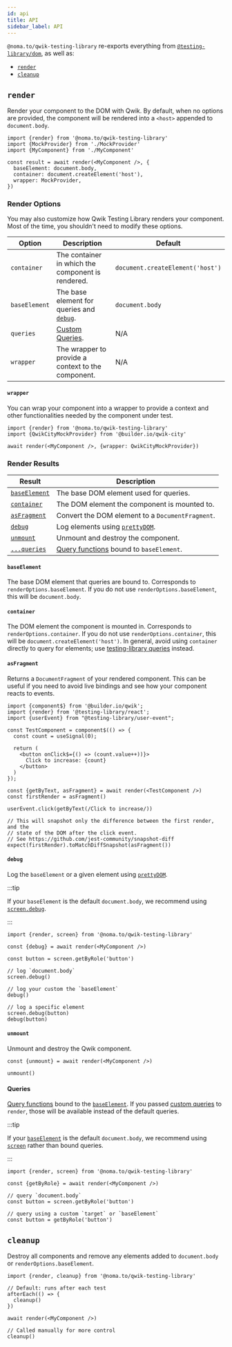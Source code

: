 ```yaml
---
id: api
title: API
sidebar_label: API
---
```


`@noma.to/qwik-testing-library` re-exports everything from
[`@testing-library/dom`][@testing-library/dom], as well as:

- [`render`](#render)
- [`cleanup`](#cleanup)

[@testing-library/dom]: ../dom-testing-library/api.mdx

## `render`

Render your component to the DOM with Qwik. By default, when no options are
provided, the component will be rendered into a `<host>` appended to
`document.body`.

```tsx
import {render} from '@noma.to/qwik-testing-library'
import {MockProvider} from './MockProvider'
import {MyComponent} from './MyComponent'

const result = await render(<MyComponent />, {
  baseElement: document.body,
  container: document.createElement('host'),
  wrapper: MockProvider,
})
```

### Render Options

You may also customize how Qwik Testing Library renders your component. Most of
the time, you shouldn't need to modify these options.

| Option        | Description                                         | Default                          |
| ------------- | --------------------------------------------------- | -------------------------------- |
| `container`   | The container in which the component is rendered.   | `document.createElement('host')` |
| `baseElement` | The base element for queries and [`debug`](#debug). | `document.body`                  |
| `queries`     | [Custom Queries][custom-queries].                   | N/A                              |
| `wrapper`     | The wrapper to provide a context to the component.  | N/A                              |

[custom-queries]: ../dom-testing-library/api-custom-queries.mdx

#### `wrapper`

You can wrap your component into a wrapper to provide a context and other
functionalities needed by the component under test.

```tsx
import {render} from '@noma.to/qwik-testing-library'
import {QwikCityMockProvider} from '@builder.io/qwik-city'

await render(<MyComponent />, {wrapper: QwikCityMockProvider})
```

### Render Results

| Result                        | Description                                                |
| ----------------------------- | ---------------------------------------------------------- |
| [`baseElement`](#baseelement) | The base DOM element used for queries.                     |
| [`container`](#container)     | The DOM element the component is mounted to.               |
| [`asFragment`](#asFragment)   | Convert the DOM element to a `DocumentFragment`.           |
| [`debug`](#debug)             | Log elements using [`prettyDOM`][pretty-dom].              |
| [`unmount`](#unmount)         | Unmount and destroy the component.                         |
| [`...queries`](#queries)      | [Query functions][query-functions] bound to `baseElement`. |

[pretty-dom]: ../dom-testing-library/api-debugging.mdx#prettydom
[query-functions]: ../queries/about.mdx

#### `baseElement`

The base DOM element that queries are bound to. Corresponds to
`renderOptions.baseElement`. If you do not use `renderOptions.baseElement`, this
will be `document.body`.

#### `container`

The DOM element the component is mounted in. Corresponds to
`renderOptions.container`. If you do not use `renderOptions.container`, this
will be `document.createElement('host')`. In general, avoid using `container`
directly to query for elements; use [testing-library queries][query-functions]
instead.

#### `asFragment`

Returns a `DocumentFragment` of your rendered component. This can be useful if
you need to avoid live bindings and see how your component reacts to events.

```tsx
import {component$} from '@builder.io/qwik';
import {render} from '@testing-library/react';
import {userEvent} from "@testing-library/user-event";

const TestComponent = component$(() => {
  const count = useSignal(0);

  return (
    <button onClick$={() => (count.value++))}>
      Click to increase: {count}
    </button>
  )
});

const {getByText, asFragment} = await render(<TestComponent />)
const firstRender = asFragment()

userEvent.click(getByText(/Click to increase/))

// This will snapshot only the difference between the first render, and the
// state of the DOM after the click event.
// See https://github.com/jest-community/snapshot-diff
expect(firstRender).toMatchDiffSnapshot(asFragment())
```

#### `debug`

Log the `baseElement` or a given element using [`prettyDOM`][pretty-dom].

:::tip

If your `baseElement` is the default `document.body`, we recommend using
[`screen.debug`][screen-debug].

:::

```tsx
import {render, screen} from '@noma.to/qwik-testing-library'

const {debug} = await render(<MyComponent />)

const button = screen.getByRole('button')

// log `document.body`
screen.debug()

// log your custom the `baseElement`
debug()

// log a specific element
screen.debug(button)
debug(button)
```

[screen-debug]: ../dom-testing-library/api-debugging.mdx#screendebug

#### `unmount`

Unmount and destroy the Qwik component.

```tsx
const {unmount} = await render(<MyComponent />)

unmount()
```

#### Queries

[Query functions][query-functions] bound to the [`baseElement`](#baseelement).
If you passed [custom queries][custom-queries] to `render`, those will be
available instead of the default queries.

:::tip

If your [`baseElement`](#baseelement) is the default `document.body`, we
recommend using [`screen`][screen] rather than bound queries.

:::

```tsx
import {render, screen} from '@noma.to/qwik-testing-library'

const {getByRole} = await render(<MyComponent />)

// query `document.body`
const button = screen.getByRole('button')

// query using a custom `target` or `baseElement`
const button = getByRole('button')
```

[screen]: ../queries/about.mdx#screen

## `cleanup`

Destroy all components and remove any elements added to `document.body` or
`renderOptions.baseElement`.

```tsx
import {render, cleanup} from '@noma.to/qwik-testing-library'

// Default: runs after each test
afterEach(() => {
  cleanup()
})

await render(<MyComponent />)

// Called manually for more control
cleanup()
```
